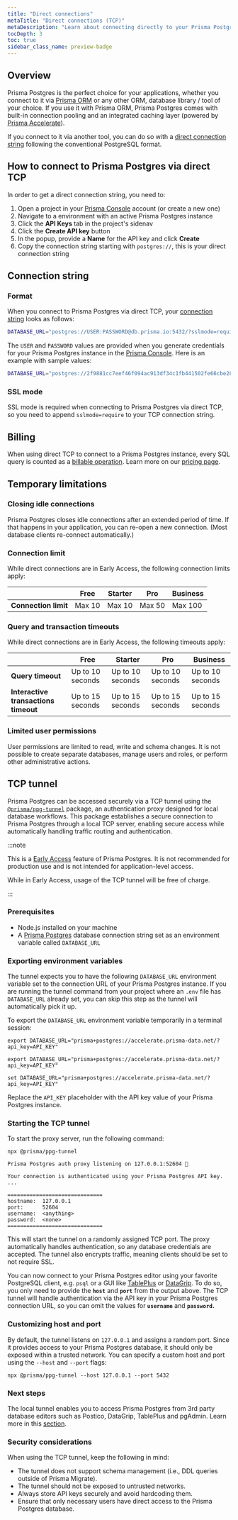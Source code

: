 ```yaml
---
title: "Direct connections"
metaTitle: "Direct connections (TCP)"
metaDescription: "Learn about connecting directly to your Prisma Postgres database via direct TCP."
tocDepth: 3
toc: true
sidebar_class_name: preview-badge
---
```


## Overview

Prisma Postgres is the perfect choice for your applications, whether you connect to it via [Prisma ORM](/orm) or any other ORM, database library / tool of your choice. If you use it with Prisma ORM, Prisma Postgres comes with built-in connection pooling and an integrated caching layer (powered by [Prisma Accelerate](/accelerate/)). 

If you connect to it via another tool, you can do so with a [direct connection string](#connection-string) following the conventional PostgreSQL format.

## How to connect to Prisma Postgres via direct TCP

In order to get a direct connection string, you need to:

1. Open a project in your [Prisma Console](https://console.prisma.io) account (or create a new one)
1. Navigate to a environment with an active Prisma Postgres instance
1. Click the **API Keys** tab in the project's sidenav
1. Click the **Create API key** button
1. In the popup, provide a **Name** for the API key and click **Create**
1. Copy the connection string starting with `postgres://`, this is your direct connection string

## Connection string

### Format

When you connect to Prisma Postgres via direct TCP, your [connection string](/orm/reference/connection-urls) looks as follows:

```bash
DATABASE_URL="postgres://USER:PASSWORD@db.prisma.io:5432/?sslmode=require"
```

The `USER` and `PASSWORD` values are provided when you generate credentials for your Prisma Postgres instance in the [Prisma Console](https://console.prisma.io). Here is an example with sample values:

```bash
DATABASE_URL="postgres://2f9881cc7eef46f094ac913df34c1fb441502fe66cbe28cc48998d4e6b20336b:sk_QZ3u8fMPFfBzOID4ol-mV@db.prisma.io:5432/?sslmode=require"
```

### SSL mode

SSL mode is required when connecting to Prisma Postgres via direct TCP, so you need to append `sslmode=require` to your TCP connection string.

## Billing

When using direct TCP to connect to a Prisma Postgres instance, every SQL query is counted as a [billable operation](/postgres/introduction/overview#usage-based-pricing). Learn more on our [pricing page](https://www.prisma.io/pricing).

## Temporary limitations

### Closing idle connections

Prisma Postgres closes idle connections after an extended period of time. If that happens in your application, you can re-open a new connection. (Most database clients re-connect automatically.)

### Connection limit

While direct connections are in Early Access, the following connection limits apply:

|                                      | Free             | Starter          | Pro              | Business         |
| ------------------------------------ | ---------------- | ---------------- | ---------------- | ---------------- |
| **Connection limit**                 | Max 10            | Max 10           | Max 50           | Max 100           |

### Query and transaction timeouts

While direct connections are in Early Access, the following timeouts apply:

|                                      | Free             | Starter          | Pro              | Business         |
| ------------------------------------ | ---------------- | ---------------- | ---------------- | ---------------- |
| **Query timeout**                    | Up to 10 seconds  | Up to 10 seconds | Up to 10 seconds | Up to 10 seconds |
| **Interactive transactions timeout** | Up to 15 seconds  | Up to 15 seconds | Up to 15 seconds | Up to 15 seconds |

### Limited user permissions

User permissions are limited to read, write and schema changes. It is not possible to create separate databases, manage users and roles, or perform other administrative actions.

## TCP tunnel

Prisma Postgres can be accessed securely via a TCP tunnel using the [`@prisma/ppg-tunnel`](https://www.npmjs.com/package/@prisma/ppg-tunnel) package, an authentication proxy designed for local database workflows. This package establishes a secure connection to Prisma Postgres through a local TCP server, enabling secure access while automatically handling traffic routing and authentication.

:::note

This is a [Early Access](/platform/maturity-levels#early-access) feature of Prisma Postgres. It is not recommended for production use and is not intended for application-level access.

While in Early Access, usage of the TCP tunnel will be free of charge.

:::

### Prerequisites

- Node.js installed on your machine
- A [Prisma Postgres](/postgres) database connection string set as an environment variable called `DATABASE_URL`

### Exporting environment variables

The tunnel expects you to have the following `DATABASE_URL` environment variable set to the connection URL of your Prisma Postgres instance. If you are running the tunnel command from your project where an `.env` file has `DATABASE_URL` already set, you can skip this step as the tunnel will automatically pick it up.

To export the `DATABASE_URL` environment variable temporarily in a terminal session:

<TabbedContent code>

<TabItem value="macOS">

```terminal
export DATABASE_URL="prisma+postgres://accelerate.prisma-data.net/?api_key=API_KEY"
```

</TabItem>

<TabItem value="Linux">

```terminal
export DATABASE_URL="prisma+postgres://accelerate.prisma-data.net/?api_key=API_KEY"
```

</TabItem>

<TabItem value="Windows">

```terminal
set DATABASE_URL="prisma+postgres://accelerate.prisma-data.net/?api_key=API_KEY"
```

</TabItem>

</TabbedContent>

Replace the `API_KEY` placeholder with the API key value of your Prisma Postgres instance.

### Starting the TCP tunnel

To start the proxy server, run the following command:

<CodeWithResult outputResultText="" expanded={true}>

<cmd>

```terminal
npx @prisma/ppg-tunnel
```

</cmd>

<cmdResult>

```code no-copy wrap
Prisma Postgres auth proxy listening on 127.0.0.1:52604 🚀

Your connection is authenticated using your Prisma Postgres API key.
...

==============================
hostname:  127.0.0.1
port:      52604
username:  <anything>
password:  <none>
==============================
```

</cmdResult>

</CodeWithResult>

This will start the tunnel on a randomly assigned TCP port. The proxy automatically handles authentication, so any database credentials are accepted. The tunnel also encrypts traffic, meaning clients should be set to not require SSL.

You can now connect to your Prisma Postgres editor using your favorite PostgreSQL client, e.g. `psql` or a GUI like [TablePlus](/postgres/integrations/viewing-data#2a-connect-to-prisma-postgres-using-tableplus) or [DataGrip](/postgres/integrations/viewing-data#2b-connect-to-prisma-postgres-using-datagrip). To do so, you only need to provide the **`host`** and **`port`** from the output above. The TCP tunnel will handle authentication via the API key in your Prisma Postgres connection URL, so you can omit the values for **`username`** and **`password`.**

### Customizing host and port

By default, the tunnel listens on `127.0.0.1` and assigns a random port. Since it provides access to your Prisma Postgres database, it should only be exposed within a trusted network. You can specify a custom host and port using the `--host` and `--port` flags:

```terminal
npx @prisma/ppg-tunnel --host 127.0.0.1 --port 5432
```

### Next steps

The local tunnel enables you to access Prisma Postgres from 3rd party database editors such as Postico, DataGrip, TablePlus and pgAdmin. Learn more in this [section](/postgres/integrations/viewing-data).

### Security considerations

When using the TCP tunnel, keep the following in mind:

- The tunnel does not support schema management (i.e., DDL queries outside of Prisma Migrate).
- The tunnel should not be exposed to untrusted networks.
- Always store API keys securely and avoid hardcoding them.
- Ensure that only necessary users have direct access to the Prisma Postgres database.